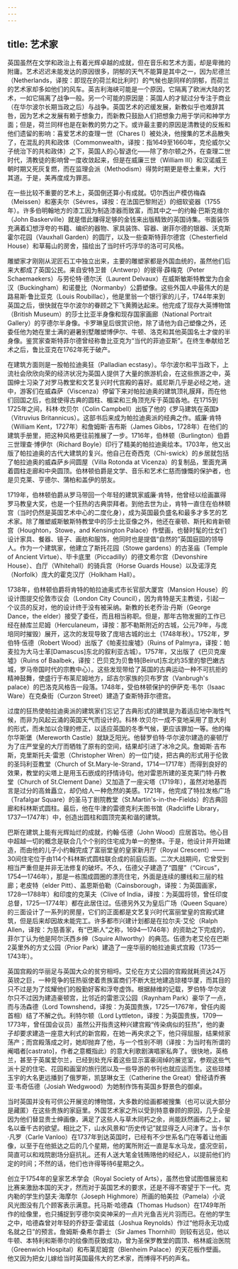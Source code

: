 ```yaml
---
---
---
```

title: 艺术家
---




英国虽然在文学和政治上有着光辉卓越的成就，但在音乐和艺术方面，却是卑微的附庸。艺术迟迟未能发达的原因很多，阴郁的天气不能算是其中之一，因为尼德兰（Netherlands，译按：即现在的荷兰和比利时）的气候也是同样的阴郁，而荷兰的艺术家却多如他们的风车。英吉利海峡可能是一个原因，它隔离了欧洲大陆的艺术，一如它隔离了战争一般。另一个可能的原因是：英国人的才赋过分专注于商业（在华尔波尔长期当政之后）与战争。英国艺术的迟缓发展，新教似乎也难辞其咎，因为艺术之发展有赖于想象力，而新教只鼓励人们把想象力用于学问和神学方面；但是，荷兰同样也是在新教的势力之下。或许最主要的原因是清教徒的反叛和他们遗留的影响：喜爱艺术的查理一世（Chares Ⅰ）被处决，他搜集的艺术品散失了，在混乱的共和政体（Commonwealth，译按：指1649至1660年，克伦威尔父子统治下的共和政体）之下，英国人的心智退化——除了弥尔顿之外，在查理二世时代，清教徒的影响曾一度收敛起来，但是在威廉三世（William Ⅲ）和汉诺威王朝时期又死灰复燃，而在监理会派（Methodism）得势时期更是卷土重来，大行其道。于是，美再度成为罪恶。

在一些比较不重要的艺术上，英国倒还算小有成就。切尔西出产模仿梅森（Meissen）和塞夫尔（Sévres，译按：在法国巴黎附近）的细软瓷器（1755年）。许多伯明翰地方的漆工因为制造漆器而致富，而其中之一的约翰·巴斯克维尔（John Baskerville）就是借此赚得足够的金钱来出版精致的英国诗集。书面装饰充满着幻想浮夸的书籍、编织的器物、家具装饰、容器、谢菲尔德的银器、沃克斯霍尔花园（Vauxhall Garden）的圆厅，以及一些查斯特菲尔德宫（Chesterfield House）和草莓山的房舍，描绘出了当时纤巧浮华的洛可可风格。

雕塑家才刚刚从泥匠石工中独立出来，主要的雕塑家都是外国血统的，虽然他们后来大都成了英国公民。来自安特卫普（Antwerp）的彼得·薜梅克（Peter Schaemaekers）与劳伦特·德尔沃（Laurent Delvaux）在威斯敏斯特教堂为白金汉（Buckingham）和诺曼比（Normanby）公爵塑像。这些外国人中最伟大的是路易斯·鲁比亚克（Louis Roubillac），他是里翁一个银行家的儿子，1744年来到英国之后，很快就在华尔波尔的眷顾之下飞黄腾达起来。他完成了现存大英博物馆（British Museum）的莎士比亚半身像和现存国家画廊（National Portrait Gallery）的亨德尔半身像。卡罗琳皇后很赏识他，除了请他为自己塑像之外，还委任他为她在里士满的避暑别墅雕塑博伊尔、牛顿、洛克和其他英国名士才俊的半身像。鉴赏家查斯特菲尔德曾经称鲁比亚克为“当代的菲迪亚斯”。在终生奉献给艺术之后，鲁比亚克在1762年死于破产。

在建筑方面则是一股帕拉迪奥狂（Palladian ecstasy）。华尔波尔和平当政下，上流社会欣欣向荣的经济状况为英国人提供了大量的旅游机会，在这些旅游之中，英国绅士习染了对罗马教堂和文艺复兴时代宫殿的喜好。威尼斯几乎是必经之地，途中，游客们在威森萨（Viscenza）停留下来对帕拉迪奥的建筑顶礼膜拜，而在他们回国之后，也就使得古典的圆柱、楣梁和三角顶充斥于英国各地。在1715到1725年之间，科林·坎贝尔（Colin Campbell）出版了他的《罗马建筑在英国》（Vitruvius Britannicus）。这部书后来成为帕拉迪奥派的经典之作。威廉·肯特（William Kent，1727年）和詹姆斯·吉布斯（James Gibbs，1728年）在他们的建筑手册里，把这种风格更往前推展了一步。1716年，伯林顿（Burlington）伯爵三世理查·博伊尔（Richard Boyle）印行了精美的帕拉迪奥绘本。1703年，他又出版了帕拉迪奥的古代大建筑的复兴。他自己在奇西克（Chi-swick）的乡居就包括了帕拉迪奥的威森萨乡间圆屋（Villa Rotonda at Vicenza）的复制品，里面充满着圆柱走廊和中央圆顶。伯林顿伯爵是文学、音乐和艺术仁慈而慷慨的保护者，也是贝克莱、亨德尔、蒲柏和盖伊的朋友。

1719年，伯林顿伯爵从罗马带回一个年轻的建筑家威廉·肯特，他曾经以绘画赢得罗马教皇大奖，也是一个狂热的古典崇拜者。到他去世为止，肯特一直住在伯林顿宫（当时仍然是英国艺术中心的二度化身），成为英国最负盛名和最多才多艺的艺术家。除了雕塑威斯敏斯特教堂中的莎士比亚像之外，他还在豪顿、斯托和肯新顿宫（Houghton，Stowe，and Kensington Palace）作壁画，也替时髦的仕女们设计家具、餐器、镜子、画舫和服饰，他同时也是提倡“自然的”英国庭园的领导人。作为一个建筑家，他建立了斯托花园（Stowe gardens）的古圣庙（Temple of Ancient Virtue）、毕卡底里（Piccadilly）的德文希尔宫（Devonshire House）、白厅（Whitehall）的骑兵宫（Horse Guards House）以及诺浮克（Norfolk）庞大的霍克汉厅（Holkham Hall）。

1738年，伯林顿伯爵将肯特的帕拉迪奥式市长官邸大厦宫（Mansion House）的设计图提交伦敦市议会（London City Council），因为肯特是天主教徒，引起一个议员的反对，他的设计终于没有被采纳。新教的长老乔治·丹斯（George Dance，the elder）接受了委任，而且相当称职。但是，那年古物发掘的工作已经在赫库兰尼姆（Herculaneum，译按：那不勒斯附近的古城，公元79年，与庞培同时摧毁）展开，这次的发现导致了庞培古城的出土（1748年秋）。1752年，罗伯特·伍德（Robert Wood）出版了《帕麦拉废墟》（Ruins of Palmyra，译按：帕麦拉为大马士革[Damascus]东北的叙利亚古城）。1757年，又出版了《巴贝克废墟》（Ruins of Baalbek，译按：巴贝克为贝鲁特[Beirut]东北约35里的黎巴嫩古城，罗马帝国时代的宗教中心）。这些发现带给了英国的古典运动一种不可抗拒的精神鼓舞，使盛行于布莱尼姆地方，邱吉尔家族的贝布罗宫（Vanbrugh's palace）的巴洛克风格告一段落。1748年，受伯林顿保护的伊萨克·韦尔（Isaac Ware）在克桑街（Curzon Street）建造了查斯特菲尔德宫。

过度的狂热使帕拉迪奥派的建筑家们忘记了古典形式的建筑是为着适应地中海性气候，而非为风起云涌的英国天气而设计的。科林·坎贝尔一成不变地采用了意大利的形式，而未加以合理的修正，以适应英国的冬季气候，更应该罪加一等。他的梅尔华斯堡（Mereworth Castle）就缺乏阳光。他替罗伯特·华尔波尔建造的豪顿厅为了庄严堂皇的大厅而牺牲了原有的空间，结果却引进了冰冷之风。詹姆斯·吉布斯，克里斯托夫·雷恩（Christopher Wren）的一位门徒，把古典的形式用于伦敦的圣玛利亚教堂（Church of St.Mary-le-Strand，1714—1717年）而得到良好的效果，教堂的尖塔上是用玉石嵌成的抒情诗句。他对雷恩所建的圣克莱门特·丹教堂（Church of St.Clement Dane）又加造了一座尖塔（1719年），虽然对地基而言是过分的高耸矗立，却仍给人一种危然的美感。1721年，他完成了特拉发格广场（Trafalgar Square）的圣马丁剧院教堂（St.Martin's-in-the-Fields）的古典回廊和科林斯式圆柱。最后，他在牛津的雷德克利夫图书馆（Radcliffe Library，1737—1747年）中，创造出圆柱和圆顶完美和谐的建筑。

巴斯在建筑上能有光辉灿烂的成就，约翰·伍德（John Wood）应居首功。他心目中超越一切的概念是联合几个个别的住宅成为单一的整体。于是，他设计并开始建造，而由他的儿子小约翰完成了富丽堂皇的皇家新月厅（Royal Crescent）——30间住宅位于由114个科林斯式圆柱联合成的前庭后面。二次大战期间，它曾受到相当严重但是并非无法修复的破坏。不久，伍德父子建造了“圆屋”（“Circus”，1754—1746年），那是一栋围成圆圈的漂亮住宅，外面是连续的腰线和三层的柱廊；老皮特（elder Pitt）、盖恩斯伯勒（Cainsborough，译按：为英国画家，1728—1788年）和印度的克莱夫（Clive of India，译按：为英国将领，曾任印度总督，1725—1774年）都在此居住过。伍德另外又为皇后广场（Queen Square）的三面设计了一系列的房屋，它们的正面都是文艺复兴时代富丽堂皇的宫殿式建筑，但是后来却因故未能完工。许多都市兴建计划都是在拉尔夫·艾伦（Ralph Allen，译按：为慈善家，有“巴斯人”之称，1694—1746年）的资助之下完成的，菲尔丁认为他是阿尔沃西乡绅（Squire Allworthy）的典范。伍德为老艾伦在巴斯2英里外的方丈公园（Prior Park）建造了一座华丽的帕拉迪奥式宫殿（1735—1743年）。

英国宫殿的华丽足与英国大众的贫穷相埒。艾伦在方丈公园的宫殿就耗资达24万英镑之巨，一种竞争的狂热驱使着贵族富商们不断大批地建造琼楼华厦，而其目的只不过是为了炫耀他们的殷勤好客和浮夸虚饰。根据赫维的记载，罗伯特·华尔波尔只不过因为建造豪顿宫，比邻近的雷恩汉公园（Raynham Park）豪华了一点，而与汤森德（Lord Townshend，译按：为英国贵族，1725—1767年，曾任内阁首相）结了不解之仇。利特尔顿（Lord Lyttleton，译按：为英国贵族，1709—1773年，曾任国会议员）虽然公开指责这种兴建宫殿“传染病似的狂热”，他的妻子却要求建造一座意大利式的新宫殿，在她一再央求之下，他只得屈服，结果倾家荡产；而宫殿落成之时，她却抛弃了他，与一个性别不明（译按：为当时有所谓的阉唱者[castrato]，作者之意概指此）的意大利歌剧演唱家私奔了。很快地，英格兰，甚至于英属爱尔兰，已经到处充斥着这些显示富豪阔绰的展览室，参观这些气派十足的住宅、花园和画室的旅行团以及一些导游的书刊也就应运而生。这些琼楼玉宇的大名更远播到了俄罗斯，凯瑟琳女王（Catherine the Great）曾经请乔赛亚·韦奇伍德（Josiah Wedgwood）为她制作饰有英国乡野景色的御桌。

当时英国并没有可供公开展览的博物馆，大多数的绘画都被搜集（也可以说大部分是藏匿）在这些贵族的家庭里。外国艺术家之所以受到特意眷顾的原因，几乎全是因为他们替显贵士绅画像，满足了这些人与草木同朽之余，尚能跃然画布之上，留名以垂千古的欲望。相比之下，山水风景和“历史传记”就显得乏人问津了。当卡尔·凡罗（Carle Vanloo）在1737年到达英国时，已经有不少世系名门在等着让他画像，以至于在他抵达之后的几个星期，他的寓所附近一直是车水马龙，盛况空前，简直可以和戏院剧场分庭抗礼。还有人送大笔金钱贿赂他的经纪人，以提前他们约定的时间；不然的话，他们也许得等待6星期之久。

创立于1754年的皇家艺术学会（Royal Society of Arts），虽然也曾试图借展览和比赛来激励本国的天才，然而对于英国艺术的要求，还是不得不寄望于下一代。克内勒的学生约瑟夫·海摩尔（Joseph Highmore）所画的帕美拉（Pamela）小说风光图没有几个顾客表示满意。托马斯·哈德森（Thomas Hudson）在1749年所作的绘像里，也只捕捉到亨德尔奕奕神采的一点片光鱼吉光片羽而已。在他的学生之中，哈德森曾对年轻的乔舒亚·雷诺兹（Joshua Reynolds）作过“他将永无功成名就之日”的预言。詹姆斯·桑希尔爵士（Sir James Thornhill）则较有远见，他以牛顿、本特利和斯蒂尔的绘像而获致成功，曾为圣保罗教堂的圆顶、格林威治医院（Greenwich Hospital）和布莱尼姆宫（Blenheim Palace）的天花板作壁画。他又因为把女儿嫁给当时英国最伟大的艺术家，而博得不朽的声名。